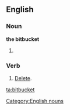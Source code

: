 ==English==

===Noun===
'''the bitbucket''' {{context|singulare tantum}}

# {{alternative spelling of|bit bucket}}

[[Category:English nouns]]
===Verb===
{{en-verb}}

# {{computing}} [[delete#English|Delete]].
[[ta:bitbucket]]